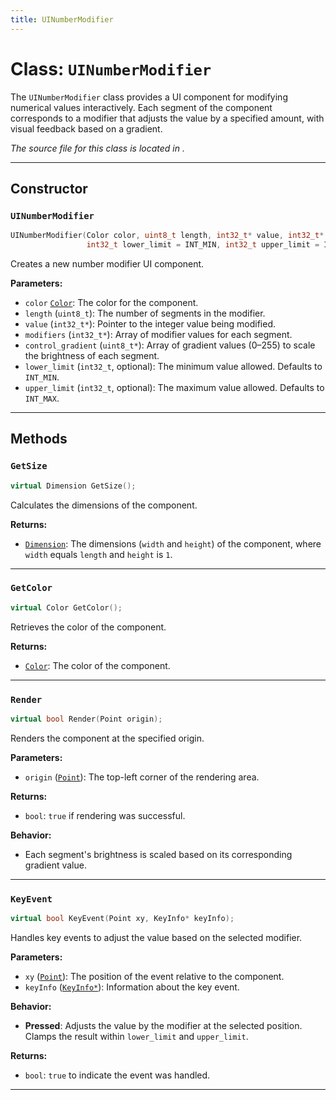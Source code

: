 ```yaml
---
title: UINumberModifier
---
```


# Class: `UINumberModifier`

The `UINumberModifier` class provides a UI component for modifying numerical values interactively. Each segment of the component corresponds to a modifier that adjusts the value by a specified amount, with visual feedback based on a gradient.

*The source file for this class is located in <GithubLink path="os/ui/UIComponents/UINumberModifier.h"/>.*

---

## Constructor

### `UINumberModifier`
```cpp
UINumberModifier(Color color, uint8_t length, int32_t* value, int32_t* modifiers, uint8_t* control_gradient,
                 int32_t lower_limit = INT_MIN, int32_t upper_limit = INT_MAX);
```

Creates a new number modifier UI component.

**Parameters:**
- `color` [`Color`](../../Types/Color/): The color for the component.
- `length` (`uint8_t`): The number of segments in the modifier.
- `value` (`int32_t*`): Pointer to the integer value being modified.
- `modifiers` (`int32_t*`): Array of modifier values for each segment.
- `control_gradient` (`uint8_t*`): Array of gradient values (0–255) to scale the brightness of each segment.
- `lower_limit` (`int32_t`, optional): The minimum value allowed. Defaults to `INT_MIN`.
- `upper_limit` (`int32_t`, optional): The maximum value allowed. Defaults to `INT_MAX`.

---

## Methods

### `GetSize`
```cpp
virtual Dimension GetSize();
```
Calculates the dimensions of the component.

**Returns:**
- [`Dimension`](../../Types/Dimension/): The dimensions (`width` and `height`) of the component, where `width` equals `length` and `height` is `1`.

---

### `GetColor`
```cpp
virtual Color GetColor();
```
Retrieves the color of the component. 

**Returns:**
- [`Color`](../../Types/Color/): The color of the component.

---

### `Render`
```cpp
virtual bool Render(Point origin);
```
Renders the component at the specified origin.

**Parameters:**
- `origin` ([`Point`](../../Types/Point/)): The top-left corner of the rendering area.

**Returns:**
- `bool`: `true` if rendering was successful.

**Behavior:**
- Each segment's brightness is scaled based on its corresponding gradient value.

---

### `KeyEvent`
```cpp
virtual bool KeyEvent(Point xy, KeyInfo* keyInfo);
```
Handles key events to adjust the value based on the selected modifier.

**Parameters:**
- `xy` ([`Point`](../../Types/Point/)): The position of the event relative to the component.
- `keyInfo` ([`KeyInfo*`](../../Types/KeyInfo/)): Information about the key event.

**Behavior:**
- **Pressed**: Adjusts the value by the modifier at the selected position. Clamps the result within `lower_limit` and `upper_limit`.

**Returns:**
- `bool`: `true` to indicate the event was handled.

---